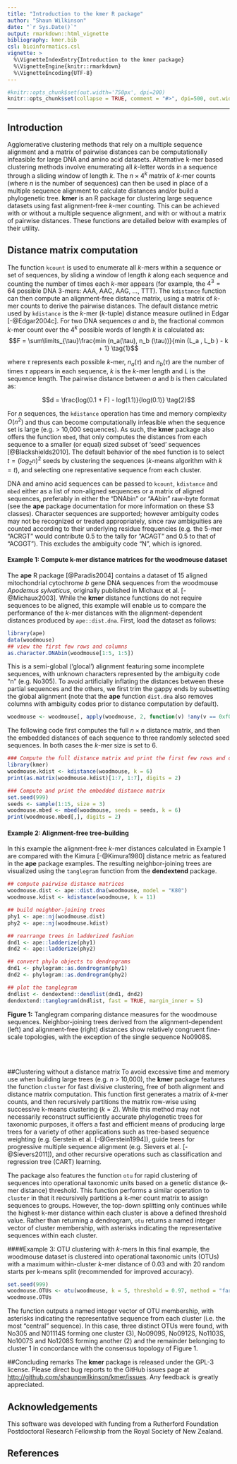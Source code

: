 ```yaml
---
title: "Introduction to the kmer R package"
author: "Shaun Wilkinson"
date: "`r Sys.Date()`"
output: rmarkdown::html_vignette
bibliography: kmer.bib
csl: bioinformatics.csl
vignette: >
  %\VignetteIndexEntry{Introduction to the kmer package}
  %\VignetteEngine{knitr::rmarkdown}
  %\VignetteEncoding{UTF-8}
---
```


```r
#knitr::opts_chunk$set(out.width='750px', dpi=200)
knitr::opts_chunk$set(collapse = TRUE, comment = "#>", dpi=500, out.width='500px')
```

--------------------------------------------------------------------------------

## Introduction
Agglomerative clustering methods that rely on a multiple sequence alignment and 
a matrix of pairwise distances can be computationally infeasible for large 
DNA and amino acid datasets.
Alternative k-mer based clustering methods involve enumerating all 
*k*-letter words in a sequence through a sliding window of length *k*.
The $n \times 4^k$ matrix of *k*-mer counts (where $n$ is the number of sequences) 
can then be used in place of a multiple sequence 
alignment to calculate distances and/or build a phylogenetic tree. 
**kmer** is an R package for clustering large 
sequence datasets using fast alignment-free *k*-mer counting. 
This can be achieved with or without a multiple sequence alignment, 
and with or without a matrix of pairwise distances.
These functions are detailed below with examples of their utility.


## Distance matrix computation
The function `kcount` is used to enumerate all 
*k*-mers within a sequence or set of sequences, 
by sliding a window of length *k* along each sequence and
counting the number of times each *k*-mer appears 
(for example, the $4^3 = 64$ possible DNA 3-mers: AAA, AAC, AAG, ..., TTT).
The `kdistance` function can then compute an alignment-free 
distance matrix, using a matrix of *k*-mer counts to derive 
the pairwise distances. 
The default distance metric used by `kdistance` is the 
*k*-mer (*k*-tuple) distance measure outlined in Edgar [-@Edgar2004c].
For two DNA sequences $a$ and $b$, the fractional common *k*-mer count over the 
$4^k$ possible words of length $k$ is calculated as:
$$F  = \sum\limits_{\tau}\frac{min (n_a(\tau), n_b (\tau))}{min (L_a , L_b ) - k + 1} \tag{1}$$

where $\tau$ represents each possible *k*-mer, 
$n_a(\tau)$ and $n_b(\tau)$ 
are the number of times $\tau$ appears in each sequence, 
$k$ is the *k*-mer length and $L$ is the sequence length. 
The pairwise distance between $a$ and $b$ is then calculated as: 

$$d = \frac{log(0.1 + F) - log(1.1)}{log(0.1)} \tag{2}$$

For $n$ sequences, the `kdistance` operation has time and memory 
complexity $O(n^2)$ and thus can become computationally infeasible 
when the sequence set is large (e.g. > 10,000 sequences).
As such, the **kmer** package also offers the function `mbed`, that 
only computes the distances from each sequence to a smaller (or equal) 
sized subset of 'seed' sequences [@Blackshields2010]. 
The default behavior of the `mbed` function is to select 
$t = (log_2n)^2$ seeds by clustering the sequences 
(*k*-means algorithm with $k = t$), and selecting one
representative sequence from each cluster. 
 
DNA and amino acid sequences can be passed to `kcount`, `kdistance` and `mbed` 
either as a list of non-aligned sequences or a matrix of aligned sequences, 
preferably in either the "DNAbin" or "AAbin" raw-byte format (see the 
**ape** package documentation for more information on these S3 classes). 
Character sequences are supported; however ambiguity 
codes may not be recognized or treated appropriately, since raw ambiguities 
are counted according to their underlying residue frequencies
(e.g. the 5-mer "ACRGT" would contribute 0.5 to the tally for "ACAGT" 
and 0.5 to that of "ACGGT"). This excludes the ambiguity code "N", which 
is ignored.


#### Example 1: Compute k-mer distance matrices for the woodmouse dataset
The **ape** R package [@Paradis2004] contains a dataset of 15 aligned mitochondrial 
cytochrome *b* gene DNA sequences from the woodmouse *Apodemus sylvaticus*, 
originally published in Michaux et al. [-@Michaux2003].
While the **kmer** distance functions do not require sequences to 
be aligned, this example will enable us to compare the performance of the 
*k*-mer distances with the alignment-dependent distances produced by 
`ape::dist.dna`. First, load the dataset as follows:

```r
library(ape)
data(woodmouse)
## view the first few rows and columns 
as.character.DNAbin(woodmouse[1:5, 1:5])
```


This is a semi-global ('glocal') alignment featuring some 
incomplete sequences, with unknown characters represented by 
the ambiguity code "n" (e.g. No305). 
To avoid artificially inflating the distances between these partial 
sequences and the others, we first trim the gappy ends by subsetting 
the global alignment (note that the **ape** function `dist.dna` 
also removes columns with ambiguity codes prior to distance computation 
by default).

```r
woodmouse <- woodmouse[, apply(woodmouse, 2, function(v) !any(v == 0xf0))]
```

The following code first computes the full $n \times n$ distance matrix, 
and then the embedded distances of each sequence to three randomly selected 
seed sequences. 
In both cases the *k*-mer size is set to 6.

```r
### Compute the full distance matrix and print the first few rows and columns
library(kmer)
woodmouse.kdist <- kdistance(woodmouse, k = 6)
print(as.matrix(woodmouse.kdist)[1:7, 1:7], digits = 2)

### Compute and print the embedded distance matrix
set.seed(999)
seeds <- sample(1:15, size = 3)
woodmouse.mbed <- mbed(woodmouse, seeds = seeds, k = 6)
print(woodmouse.mbed[,], digits = 2)
```


#### Example 2: Alignment-free tree-building 
In this example the alignment-free *k*-mer distances calculated in 
Example 1 are compared with the Kimura [-@Kimura1980] 
distance metric as featured in the **ape** package examples.
The resulting neighbor-joining trees are visualized using the 
`tanglegram` function from the **dendextend** package.

```r
## compute pairwise distance matrices
woodmouse.dist <- ape::dist.dna(woodmouse, model = "K80") 
woodmouse.kdist <- kdistance(woodmouse, k = 11) 

## build neighbor-joining trees
phy1 <- ape::nj(woodmouse.dist)
phy2 <- ape::nj(woodmouse.kdist)

## rearrange trees in ladderized fashion
dnd1 <- ape::ladderize(phy1)
dnd2 <- ape::ladderize(phy2)

## convert phylo objects to dendrograms
dnd1 <- phylogram::as.dendrogram(phy1)
dnd2 <- phylogram::as.dendrogram(phy2)

## plot the tanglegram
dndlist <- dendextend::dendlist(dnd1, dnd2)
dendextend::tanglegram(dndlist, fast = TRUE, margin_inner = 5)

```


**Figure 1:** Tanglegram comparing distance measures for the woodmouse sequences. 
Neighbor-joining trees derived from the alignment-dependent (left) and alignment-free (right) 
distances show relatively congruent fine-scale topologies, with the exception of the single
sequence No0908S.


\
\


##Clustering without a distance matrix
To avoid excessive time and memory use when building large trees 
(e.g. *n* > 10,000), the **kmer** package features the 
function `cluster` for fast divisive clustering, 
free of both alignment and distance matrix computation. 
This function first generates a matrix of *k*-mer counts, 
and then recursively partitions the matrix row-wise using successive 
k-means clustering (*k* = 2). 
While this method may not necessarily 
reconstruct sufficiently accurate phylogenetic trees for taxonomic 
purposes, it offers a fast and efficient means of producing large trees 
for a variety of other applications such as 
tree-based sequence weighting (e.g. Gerstein et al. [-@Gerstein1994]), 
guide trees for progressive multiple sequence alignment (e.g. Sievers 
et al. [-@Sievers2011]), and other recursive operations such as
classification and regression tree (CART) learning.

The package also features the function `otu` for rapid clustering of sequences
into operational taxonomic units based on a genetic distance (k-mer distance)
threshold. This function performs a similar operation to `cluster` in that it
recursively partitions a k-mer count matrix to assign sequences to groups. 
However, the top-down splitting only continues while the highest k-mer distance
within each cluster is above a defined threshold value.
Rather than returning a dendrogram, `otu` returns a named integer vector of 
cluster membership, with asterisks indicating the representative sequences
within each cluster. 


####Example 3: OTU clustering with *k*-mers
In this final example, the woodmouse dataset is clustered into operational 
taxonomic units (OTUs) with a maximum within-cluster *k*-mer distance of 0.03 
and with 20 random starts per k-means split (recommended for improved accuracy).

```r
set.seed(999)
woodmouse.OTUs <- otu(woodmouse, k = 5, threshold = 0.97, method = "farthest", nstart = 20)
woodmouse.OTUs
```

The function outputs a named integer vector of OTU membership, with
asterisks indicating the representative sequence from each cluster
(i.e. the most "central" sequence). 
In this case, three distinct OTUs were found, with No305 and N01114S 
forming one cluster (3), No0909S, No0912S, No1103S, No1007S and No1208S
forming another (2) and the remainder belonging to cluster 1 in
concordance with the consensus topology of Figure 1. 


##Concluding remarks
The **kmer** package is released under the GPL-3 license. Please direct bug 
reports to the GitHub issues page at <http://github.com/shaunpwilkinson/kmer/issues>.
Any feedback is greatly appreciated.


## Acknowledgements 
This software was developed with funding from a Rutherford Foundation Postdoctoral 
Research Fellowship from the Royal Society of New Zealand.

## References 
